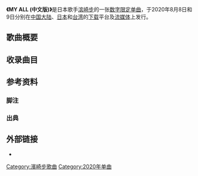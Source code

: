 {{NoteTA
|G1 = JP Show
|G2 = Music
}}
{{Infobox Single 
| Name           = MY ALL (中文版)
| Original name  = {{lang|en|MY ALL (Chinese version)}}
| Artist         = [[滨崎步|滨崎步]]
| Released       = {{Plain list|
* {{Start date|2020|08|08}}（[[中國大陸|中國大陸]]）
* {{Start date|2020|08|09}}（[[日本|日本]]）
* {{Start date|2020|08|09}}（[[臺灣|臺灣]]）
}}
| Format         = [[数字音乐|数字音乐]]
| Genre          = [[日本流行音乐|日本流行音乐]]
| Length         = 5分24秒
| Label          = [[avex_trax|avex trax]]
| Writer         = {{Plain list|
* 作曲：{{Link-ja|汤汲哲也|湯汲哲也|Tetsuya Yukumi}}
* 日语词：[[滨崎步|ayumi hamasaki]]
* 中文词：郭德紫毅<ref>{{cite web |title=MY ALL - Chinese version |url=http://www.kkbox.com/tw/tc/song/0pY00-HEIa5qKg3PqKg3P0XL-index.html |publisher=KKBOX |accessdate=2020-09-10}}</ref>
}}
| Producer       = {{Link-ja|松浦胜人|松浦勝人|MAX MATSUURA}}
| Certification  = 
| Chart position = 
| Last single    = [[Dreamed_a_Dream|Dreamed a Dream]]<br /><small>（2020年）</small>
| This single    = '''MY ALL'''<br />'''(中文版)'''<br /><small>（2020年）</small>
| Next single    = [[23rd_Monster|23rd Monster]]<br /><small>（2021年）</small>
| Misc           = {{External music video|{{YouTube|8RpVkqlKzKY|MY ALL (中文版)}}}}
}}

'''《MY ALL (中文版)》'''是日本歌手[[滨崎步|滨崎步]]的一张[[数字歌曲|数字限定单曲]]，于2020年8月8日和9日分别在[[中国大陆|中国大陆]]、[[日本|日本]]和[[台湾|台湾]]的[[数字音乐下载|下载]]平台及[[流媒体|流媒体]]上发行。

== 歌曲概要 ==

== 收录曲目 ==
{{Track listing
|title1    = MY ALL
|note1     = 中文版
|longnote1 = 手机游戏《[[球球大作战|球球大作战]]》五周年纪念曲<ref>{{cite web |title=球球大作战x滨崎步 催泪之作《MY ALL》中文版首度公布 |url=http://news.17173.com/content/08102020/152416568.shtml |publisher=[[17173网|17173]] |accessdate=2020-09-10}}</ref>
|music1    = {{Link-ja|汤汲哲也|湯汲哲也|Tetsuya Yukumi}}
|lyrics1   = 日语原词：[[滨崎步|ayumi hamasaki]]<br />中文翻译：郭德紫毅
}}

== 参考资料 ==
=== 脚注 ===
{{Notelist}}

=== 出典 ===
{{Reflist}}

== 外部链接 ==
* {{Douban|35170476|MY ALL (中文版)|music}}

{{濱崎步}}

[[Category:濱崎步歌曲|Category:濱崎步歌曲]]
[[Category:2020年单曲|Category:2020年单曲]]